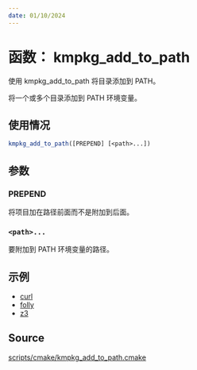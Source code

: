 ```yaml
---
date: 01/10/2024
---
```

# 函数： kmpkg_add_to_path

使用 kmpkg_add_to_path 将目录添加到 PATH。

将一个或多个目录添加到 PATH 环境变量。

## 使用情况

```cmake
kmpkg_add_to_path([PREPEND] [<path>...])
```

## 参数

### PREPEND

将项目加在路径前面而不是附加到后面。

### `<path>...`

要附加到 PATH 环境变量的路径。

## 示例

- [curl](https://gitee.com/kumo-pub/kmpkg/blob/master/ports/curl/portfile.cmake#L75)
- [folly](https://gitee.com/kumo-pub/kmpkg/blob/master/ports/folly/portfile.cmake#L15)
- [z3](https://gitee.com/kumo-pub/kmpkg/blob/master/ports/z3/portfile.cmake#L13)

## Source

[scripts/cmake/kmpkg\_add\_to\_path.cmake](https://gitee.com/kumo-pub/kmpkg/blob/master/scripts/cmake/kmpkg_add_to_path.cmake)
